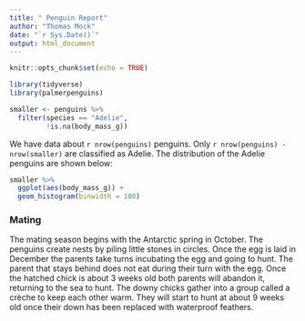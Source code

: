 ```yaml
---
title: " Penguin Report"
author: "Thomas Mock"
date: "`r Sys.Date()`"
output: html_document
---
```


```r
knitr::opts_chunk$set(echo = TRUE)

library(tidyverse)
library(palmerpenguins)

smaller <- penguins %>% 
  filter(species == "Adelie", 
         !is.na(body_mass_g))
```

We have data about `r nrow(penguins)` penguins. Only 
`r nrow(penguins) - nrow(smaller)` are classified as Adelie. The distribution of the 
Adelie penguins are shown below:

```r
smaller %>% 
  ggplot(aes(body_mass_g)) + 
  geom_histogram(binwidth = 100)
```

### Mating

The mating season begins with the Antarctic spring in October. The penguins create nests by piling little stones in circles. Once the egg is laid in December the parents take turns incubating the egg and going to hunt. The parent that stays behind does not eat during their turn with the egg. Once the hatched chick is about 3 weeks old both parents will abandon it, returning to the sea to hunt. The downy chicks gather into a group called a crèche to keep each other warm. They will start to hunt at about 9 weeks old once their down has been replaced with waterproof feathers.

